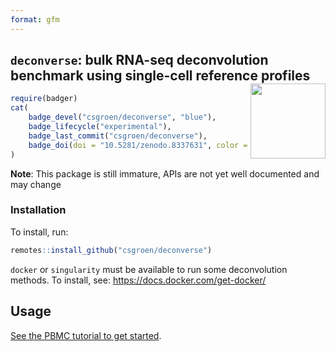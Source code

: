 ```yaml
---
format: gfm
---
```


<!-- README.md is generated from README.qmd. Please edit that file -->

## `deconverse`: bulk RNA-seq deconvolution benchmark using single-cell reference profiles <img src="man/figures/logo.png" align="right" width="120"/>

```r
require(badger)
cat(
	badge_devel("csgroen/deconverse", "blue"),
	badge_lifecycle("experimental"),
	badge_last_commit("csgroen/deconverse"),
	badge_doi(doi = "10.5281/zenodo.8337631", color = "darkcyan")
)
```

**Note**: This package is still immature, APIs are not yet well documented and may change

### Installation

To install, run:

```r
remotes::install_github("csgroen/deconverse")
```

`docker` or `singularity` must be available to run some deconvolution methods. To install, see: <https://docs.docker.com/get-docker/>

## Usage

[See the PBMC tutorial to get started](http://csgroen.github.io/deconverse/articles/intro_pbmc.html).
